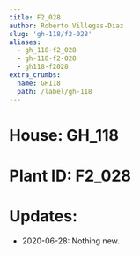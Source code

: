 ```yaml
---
title: F2_028
author: Roberto Villegas-Diaz
slug: 'gh-118/f2-028'
aliases:
  - gh_118-f2_028
  - gh-118-f2-028
  - gh118-f2028
extra_crumbs:
  name: GH118
  path: /label/gh-118
---
```


# **House**: GH_118
# **Plant ID**: F2_028
# **Updates**: 
 - 2020-06-28: Nothing new.
